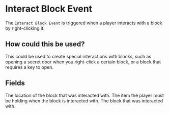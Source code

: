 
# Interact Block Event

The `Interact Block Event` is triggered when a player interacts with a block by right-clicking it.

## How could this be used?

This could be used to create special interactions with blocks, such as opening a secret door when you right-click a certain block, or a block that requires a key to open.

## Fields

<EventsField />

<EntryField name="Location" optional>
    The location of the block that was interacted with.
</EntryField>

<EntryField name="Item In Hand" optional>
    The item the player must be holding when the block is interacted with.
</EntryField>

<EntryField name="Block" required>
    The block that was interacted with.
</EntryField>

